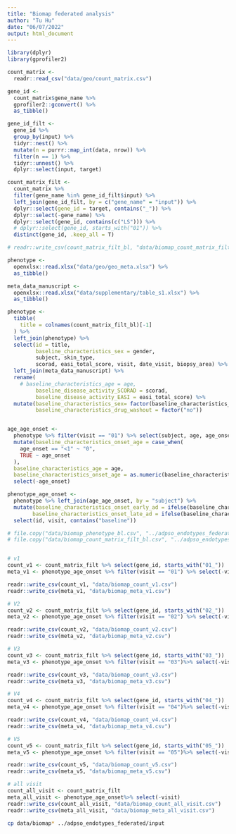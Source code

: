 ```yaml
---
title: "Biomap federated analysis"
author: "Tu Hu"
date: "06/07/2022"
output: html_document
---
```


```r
library(dplyr)
library(gprofiler2)
```

```r
count_matrix <- 
  readr::read_csv("data/geo/count_matrix.csv")

gene_id <- 
  count_matrix$gene_name %>% 
  gprofiler2::gconvert() %>% 
  as_tibble()

gene_id_filt <- 
  gene_id %>% 
  group_by(input) %>% 
  tidyr::nest() %>% 
  mutate(n = purrr::map_int(data, nrow)) %>% 
  filter(n == 1) %>% 
  tidyr::unnest() %>% 
  dplyr::select(input, target)

count_matrix_filt <- 
  count_matrix %>% 
  filter(gene_name %in% gene_id_filt$input) %>% 
  left_join(gene_id_filt, by = c("gene_name" = "input")) %>% 
  dplyr::select(gene_id = target, contains("_")) %>% 
  dplyr::select(-gene_name) %>% 
  dplyr::select(gene_id, contains(c("LS"))) %>% 
  # dplyr::select(gene_id, starts_with("01")) %>% 
  distinct(gene_id, .keep_all = T)

# readr::write_csv(count_matrix_filt_bl, "data/biomap_count_matrix_filt_all_visit.csv")
```

```r
phenotype <- 
  openxlsx::read.xlsx("data/geo/geo_meta.xlsx") %>% 
  as_tibble()

meta_data_manuscript <- 
  openxlsx::read.xlsx("data/supplementary/table_s1.xlsx") %>% 
  as_tibble()

phenotype <-
  tibble(
    title = colnames(count_matrix_filt_bl)[-1]
  ) %>% 
  left_join(phenotype) %>% 
  select(id = title, 
         baseline_characteristics_sex = gender, 
         subject, skin_type,
         scorad, easi_total_score, visit, date_visit, biopsy_area) %>% 
  left_join(meta_data_manuscript) %>% 
  rename(
    # baseline_characteristics_age = age,
         baseline_disease_activity_SCORAD = scorad,
         baseline_disease_activity_EASI = easi_total_score) %>% 
  mutate(baseline_characteristics_sex= factor(baseline_characteristics_sex),
         baseline_characteristics_drug_washout = factor("no"))


age_age_onset <- 
  phenotype %>% filter(visit == "01") %>% select(subject, age, age_onset) %>% distinct() %>% arrange(subject) %>% 
  mutate(baseline_characteristics_onset_age = case_when(
    age_onset == "<1" ~ "0",
    TRUE ~ age_onset
  ),
  baseline_characteristics_age = age,
  baseline_characteristics_onset_age = as.numeric(baseline_characteristics_onset_age)) %>% 
  select(-age_onset)

phenotype_age_onset <- 
  phenotype %>% left_join(age_age_onset, by = "subject") %>% 
  mutate(baseline_characteristics_onset_early_ad = ifelse(baseline_characteristics_onset_age <=2, "yes", "no"),
        baseline_characteristics_onset_late_ad = ifelse(baseline_characteristics_onset_age > 18, "yes", "no")) %>% 
  select(id, visit, contains("baseline"))
```

```r
# file.copy("data/biomap_phenotype_bl.csv", "../adpso_endotypes_federated/data/biomap_phenotype_bl.csv", overwrite = T)
# file.copy("data/biomap_count_matrix_filt_bl.csv", "../adpso_endotypes_federated/data/biomap_count_matrix_filt_bl.csv", overwrite = T)


# v1
count_v1 <- count_matrix_filt %>% select(gene_id, starts_with("01_"))
meta_v1 <- phenotype_age_onset %>% filter(visit == "01") %>% select(-visit)

readr::write_csv(count_v1, "data/biomap_count_v1.csv")
readr::write_csv(meta_v1, "data/biomap_meta_v1.csv")

# V2
count_v2 <- count_matrix_filt %>% select(gene_id, starts_with("02_"))
meta_v2 <- phenotype_age_onset %>% filter(visit == "02") %>% select(-visit)

readr::write_csv(count_v2, "data/biomap_count_v2.csv")
readr::write_csv(meta_v2, "data/biomap_meta_v2.csv")

# V3
count_v3 <- count_matrix_filt %>% select(gene_id, starts_with("03_"))
meta_v3 <- phenotype_age_onset %>% filter(visit == "03")%>% select(-visit)

readr::write_csv(count_v3, "data/biomap_count_v3.csv")
readr::write_csv(meta_v3, "data/biomap_meta_v3.csv")

# V4
count_v4 <- count_matrix_filt %>% select(gene_id, starts_with("04_"))
meta_v4 <- phenotype_age_onset %>% filter(visit == "04")%>% select(-visit)

readr::write_csv(count_v4, "data/biomap_count_v4.csv")
readr::write_csv(meta_v4, "data/biomap_meta_v4.csv")

# V5
count_v5 <- count_matrix_filt %>% select(gene_id, starts_with("05_"))
meta_v5 <- phenotype_age_onset %>% filter(visit == "05")%>% select(-visit)

readr::write_csv(count_v5, "data/biomap_count_v5.csv")
readr::write_csv(meta_v5, "data/biomap_meta_v5.csv")

# all visit
count_all_visit <- count_matrix_filt
meta_all_visit <- phenotype_age_onset%>% select(-visit)
readr::write_csv(count_all_visit, "data/biomap_count_all_visit.csv")
readr::write_csv(meta_all_visit, "data/biomap_meta_all_visit.csv")
```

```bash
cp data/biomap* ../adpso_endotypes_federated/input
```

